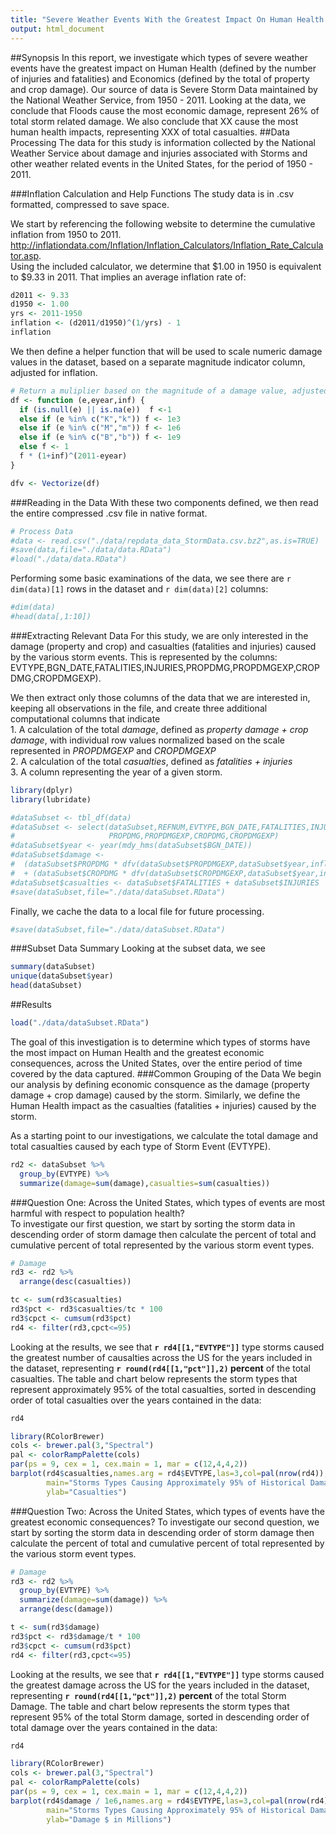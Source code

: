 ```yaml
---
title: "Severe Weather Events With the Greatest Impact On Human Health and Economics from 1950 - 2011"
output: html_document
---
```

##Synopsis
In this report, we investigate which types of severe weather events have the greatest impact on Human Health (defined by the number of injuries and fatalities) and Economics (defined by the total of property and crop damage).  Our source of data is Severe Storm Data maintained by the National Weather Service, from 1950 - 2011.  Looking at the data, we conclude that Floods cause the most economic damage, represent 26% of total storm related damage.  We also conclude that XX cause the most human health impacts, representing XXX of total casualties.
##Data Processing
The data for this study is information collected  by the National Weather Service about damage and injuries associated with Storms and other weather related events in the United States, for the period of 1950 - 2011.  

###Inflation Calculation and Help Functions
The study data is in .csv formatted, compressed to save space.   

We start by referencing the following website to determine the cumulative inflation from 1950 to 2011. [http://inflationdata.com/Inflation/Inflation_Calculators/Inflation_Rate_Calculator.asp](http://inflationdata.com/Inflation/Inflation_Calculators/Inflation_Rate_Calculator.asp).   
Using the included calculator, we determine that $1.00 in 1950 is equivalent to $9.33 in 2011.  That implies an average inflation rate of:
```r
d2011 <- 9.33
d1950 <- 1.00
yrs <- 2011-1950
inflation <- (d2011/d1950)^(1/yrs) - 1
inflation
```

We then define a helper function that will be used to scale numeric damage values in the dataset, based on a separate magnitude indicator column, adjusted for inflation.
```r
# Return a muliplier based on the magnitude of a damage value, adjusted for inflation
df <- function (e,eyear,inf) {
  if (is.null(e) || is.na(e))  f <-1 
  else if (e %in% c("K","k")) f <- 1e3 
  else if (e %in% c("M","m")) f <- 1e6
  else if (e %in% c("B","b")) f <- 1e9
  else f <- 1
  f * (1+inf)^(2011-eyear)
}

dfv <- Vectorize(df)
```

###Reading in the Data
With these two components defined, we then read the entire compressed .csv file in native format. 
```r
# Process Data
#data <- read.csv("./data/repdata_data_StormData.csv.bz2",as.is=TRUE)
#save(data,file="./data/data.RData")
#load("./data/data.RData")
```
Performing some basic examinations of the data, we see there are `r dim(data)[1]` rows in the dataset and `r dim(data)[2]` columns:
```r
#dim(data)
#head(data[,1:10])
```

###Extracting Relevant Data
For this study, we are only interested in the damage (property and crop) and casualties (fatalities and injuries) caused by the various storm events.    This is represented by the columns: EVTYPE,BGN_DATE,FATALITIES,INJURIES,PROPDMG,PROPDMGEXP,CROPDMG,CROPDMGEXP).   

We then extract only those columns of the data that we are interested in, keeping all observations in the file, and create three additional computational columns that indicate   
1.  A calculation of the total *damage*, defined as *property damage + crop damage*, with individual row values normalized based on the scale represented in *PROPDMGEXP* and *CROPDMGEXP*   
2.  A calculation of the total *casualties*, defined as *fatalities + injuries*   
3.  A column representing the year of a given storm. 
```r
library(dplyr)
library(lubridate)
```
```r
#dataSubset <- tbl_df(data)
#dataSubset <- select(dataSubset,REFNUM,EVTYPE,BGN_DATE,FATALITIES,INJURIES,
#                     PROPDMG,PROPDMGEXP,CROPDMG,CROPDMGEXP)
#dataSubset$year <- year(mdy_hms(dataSubset$BGN_DATE))
#dataSubset$damage <- 
#  (dataSubset$PROPDMG * dfv(dataSubset$PROPDMGEXP,dataSubset$year,inflation)) +
#  + (dataSubset$CROPDMG * dfv(dataSubset$CROPDMGEXP,dataSubset$year,inflation))
#dataSubset$casualties <- dataSubset$FATALITIES + dataSubset$INJURIES
#save(dataSubset,file="./data/dataSubset.RData")
```
Finally, we cache the data to a local file for future processing.
```r
#save(dataSubset,file="./data/dataSubset.RData")
```
###Subset Data Summary
Looking at the subset data, we see
```r
summary(dataSubset)
unique(dataSubset$year)
head(dataSubset)
```

##Results
```r
load("./data/dataSubset.RData")
```
The goal of this investigation is to determine which types of storms have the most impact on Human Health and the greatest economic consequences, across the United States, over the entire period of time covered by the data captured.
###Common Grouping of the Data
We begin our analysis by defining economic consquence as the damage (property damage + crop damage) caused by the storm.  Similarly, we define the Human Health impact as the casualties (fatalities + injuries) caused by the storm.    

As a starting point to our investigations, we calculate the total damage and total casualties caused by each type of Storm Event (EVTYPE).
```r
rd2 <- dataSubset %>% 
  group_by(EVTYPE) %>%
  summarize(damage=sum(damage),casualties=sum(casualties))
```
###Question One: Across the United States, which types of events are most harmful with respect to population health?   
To investigate our first question, we start by sorting the storm data in descending order of storm damage then calculate the percent of total and cumulative percent of total represented by the various storm event types.
```r
# Damage
rd3 <- rd2 %>%
  arrange(desc(casualties))

tc <- sum(rd3$casualties)
rd3$pct <- rd3$casualties/tc * 100
rd3$cpct <- cumsum(rd3$pct) 
rd4 <- filter(rd3,cpct<=95) 
```
Looking at the results, we see that **`r rd4[[1,"EVTYPE"]]`** type storms caused the greatest number of causalties across the US for the years included in the dataset, representing **`r round(rd4[[1,"pct"]],2)` percent** of the total casualties.   The table and chart below represents the storm types that represent approximately 95% of the total casualties, sorted in descending order of total casualties over the years contained in the data:
```r
rd4
```


```r
library(RColorBrewer)
cols <- brewer.pal(3,"Spectral")
pal <- colorRampPalette(cols)
par(ps = 9, cex = 1, cex.main = 1, mar = c(12,4,4,2))
barplot(rd4$casualties,names.arg = rd4$EVTYPE,las=3,col=pal(nrow(rd4)),
        main="Storms Types Causing Approximately 95% of Historical Damage",
        ylab="Casualties")
```


###Question Two: Across the United States, which types of events have the greatest economic consequences?
To investigate our second question, we start by sorting the storm data in descending order of storm damage then calculate the percent of total and cumulative percent of total represented by the various storm event types.
```r
# Damage
rd3 <- rd2 %>%
  group_by(EVTYPE) %>%
  summarize(damage=sum(damage)) %>%
  arrange(desc(damage))

t <- sum(rd3$damage)
rd3$pct <- rd3$damage/t * 100
rd3$cpct <- cumsum(rd3$pct) 
rd4 <- filter(rd3,cpct<=95) 
```
Looking at the results, we see that **`r rd4[[1,"EVTYPE"]]`** type storms caused the greatest damage across the US for the years included in the dataset, representing **`r round(rd4[[1,"pct"]],2)` percent** of the total Storm Damage.   The table and chart below represents the storm types that represent 95% of the total Storm damage, sorted in descending order of total damage over the years contained in the data:
```r
rd4
```


```r
library(RColorBrewer)
cols <- brewer.pal(3,"Spectral")
pal <- colorRampPalette(cols)
par(ps = 9, cex = 1, cex.main = 1, mar = c(12,4,4,2))
barplot(rd4$damage / 1e6,names.arg = rd4$EVTYPE,las=3,col=pal(nrow(rd4)),
        main="Storms Types Causing Approximately 95% of Historical Damage",
        ylab="Damage $ in Millions")
```

